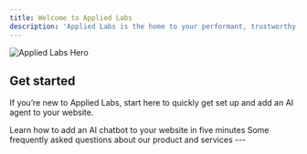 ```yaml
---
title: Welcome to Applied Labs
description: 'Applied Labs is the home to your performant, trustworthy, and intelligent AI agents to serve your customer support, sales, and marketing needs.'
---
```


<img
  className="block"
  src="/images/meta.jpg"
  alt="Applied Labs Hero"
/>

## Get started

If you’re new to Applied Labs, start here to quickly get set up and add an AI agent to your website.



<CardGroup cols={2}>
  <Card
    title="Quickstart"
    icon="pen-to-square"
    href="/quickstart"
  >
    Learn how to add an AI chatbot to your website in five minutes
  </Card>
  <Card
    title="FAQ"
    icon="question"
    href="/faq"
  >
    Some frequently asked questions about our product and services
  </Card>
</CardGroup>
---
